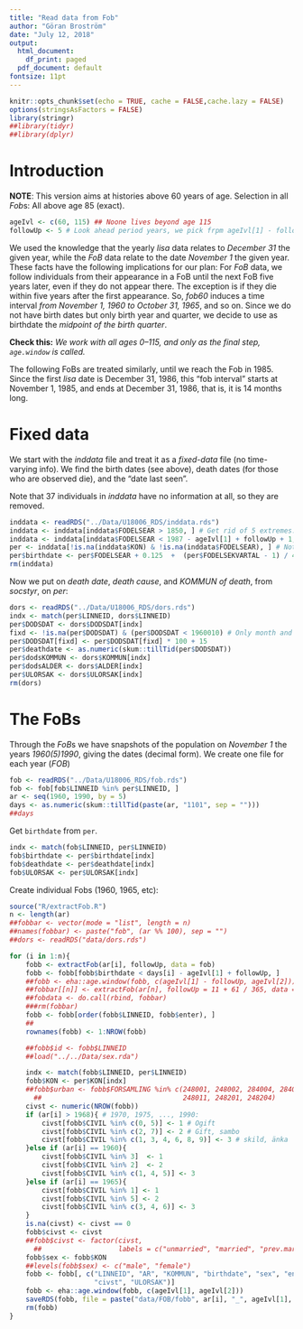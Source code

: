 ```yaml
---
title: "Read data from Fob"
author: "Göran Broström"
date: "July 12, 2018"
output:
  html_document:
    df_print: paged
  pdf_document: default
fontsize: 11pt
---
```


```r
knitr::opts_chunk$set(echo = TRUE, cache = FALSE,cache.lazy = FALSE)
options(stringsAsFactors = FALSE)
library(stringr)
##library(tidyr)
##library(dplyr)
```

# Introduction

**NOTE**: This version aims at histories above 60 years of age. Selection in all *Fob*s: All above age 85 (exact).

```r
ageIvl <- c(60, 115) ## Noone lives beyond age 115
followUp <- 5 # Look ahead period years, we pick frpm ageIvl[1] - followUp to ageIvl[2]
```

We used the
knowledge that the yearly *lisa* data relates to *December 31* the given
year, while the *FoB* data relate to the date *November 1* the given
year. These facts have the following implications for our plan: For *FoB*
data, we follow individuals from their appearance in a FoB until the next
FoB five years later, even if they do not appear there. The exception is if
they die within five years after the first appearance. So, *fob60* induces
a time interval *from November 1, 1960 to October 31, 1965*, and so on. 
Since we do not have birth dates but only birth year and quarter,
we decide to use as birthdate the *midpoint of the birth quarter*. 

**Check this:**
*We work with all ages 0--115, and only as the final step, `age.window` is called.*

The following FoBs are treated similarly, until we reach the Fob
in 1985. Since the first *lisa* date is December 31, 1986, this "fob
interval" starts at November 1, 1985, and ends at December 31, 1986, that
is, it is 14 months long. 


# Fixed data

We start with the *inddata* file and treat it as a *fixed-data*
file (no time-varying info). 
We find the birth dates (see above), death dates (for those who are observed die), and the "date last seen".

Note that 37 individuals in *inddata* have no information at all, so they are removed.

```r
inddata <- readRDS("../Data/U18006_RDS/inddata.rds")
inddata <- inddata[inddata$FODELSEAR > 1850, ] # Get rid of 5 extremes.
inddata <- inddata[inddata$FODELSEAR < 1987 - ageIvl[1] + followUp + 1, ] # So reach 'ageIvl[1]' before 1987-01-01.
per <- inddata[!is.na(inddata$KON) & !is.na(inddata$FODELSEAR), ] # Not necessary ...
per$birthdate <- per$FODELSEAR + 0.125  +  (per$FODELSEKVARTAL - 1) / 4
rm(inddata)
```

Now we put on *death date*, *death cause*, and *KOMMUN of death*, from *socstyr*, on *per*:

```r
dors <- readRDS("../Data/U18006_RDS/dors.rds")
indx <- match(per$LINNEID, dors$LINNEID)
per$DODSDAT <- dors$DODSDAT[indx]
fixd <- !is.na(per$DODSDAT) & (per$DODSDAT < 1960010) # Only month and year
per$DODSDAT[fixd] <- per$DODSDAT[fixd] * 100 + 15
per$deathdate <- as.numeric(skum::tillTid(per$DODSDAT))
per$dodsKOMMUN <- dors$KOMMUN[indx]
per$dodsALDER <- dors$ALDER[indx]
per$ULORSAK <- dors$ULORSAK[indx]
rm(dors)
```

# The FoBs

Through the *FoB*s we have snapshots of the population on *November 1* the years *1960(5)1990*, giving the dates (decimal form). We create one file for each year (*FOB*)

```r
fob <- readRDS("../Data/U18006_RDS/fob.rds")
fob <- fob[fob$LINNEID %in% per$LINNEID, ]
ar <- seq(1960, 1990, by = 5)
days <- as.numeric(skum::tillTid(paste(ar, "1101", sep = "")))
##days
```


Get `birthdate` from `per`.

```r
indx <- match(fob$LINNEID, per$LINNEID)
fob$birthdate <- per$birthdate[indx]
fob$deathdate <- per$deathdate[indx]
fob$ULORSAK <- per$ULORSAK[indx]
```

Create individual Fobs (1960, 1965, etc):

```r
source("R/extractFob.R")
n <- length(ar)
##fobbar <- vector(mode = "list", length = n)
##names(fobbar) <- paste("fob", (ar %% 100), sep = "")
##dors <- readRDS("data/dors.rds")

for (i in 1:n){
    fobb <- extractFob(ar[i], followUp, data = fob)
    fobb <- fobb[fobb$birthdate < days[i] - ageIvl[1] + followUp, ]
    ##fobb <- eha::age.window(fobb, c(ageIvl[1] - followUp, ageIvl[2])) # NEW!!!!!
    ##fobbar[[n]] <- extractFob(ar[n], followUp = 11 + 61 / 365, data = fob)
    ##fobdata <- do.call(rbind, fobbar)
    ###rm(fobbar)
    fobb <- fobb[order(fobb$LINNEID, fobb$enter), ]
    ##
    rownames(fobb) <- 1:NROW(fobb)

    ##fobb$id <- fobb$LINNEID
    ##load("../../Data/sex.rda")

    indx <- match(fobb$LINNEID, per$LINNEID)
    fobb$KON <- per$KON[indx]
    ##fobb$urban <- fobb$FORSAMLING %in% c(248001, 248002, 284004, 284005,  ## This must be fixed!
      ##                                   248011, 248201, 248204)
    civst <- numeric(NROW(fobb))
    if (ar[i] > 1968){ # 1970, 1975, ..., 1990:
        civst[fobb$CIVIL %in% c(0, 5)] <- 1 # Ogift
        civst[fobb$CIVIL %in% c(2, 7)] <- 2 # Gift, sambo
        civst[fobb$CIVIL %in% c(1, 3, 4, 6, 8, 9)] <- 3 # skild, änka
    }else if (ar[i] == 1960){
        civst[fobb$CIVIL %in% 3]  <- 1
        civst[fobb$CIVIL %in% 2]  <- 2
        civst[fobb$CIVIL %in% c(1, 4, 5)] <- 3
    }else if (ar[i] == 1965){
        civst[fobb$CIVIL %in% 1] <- 1
        civst[fobb$CIVIL %in% 5] <- 2
        civst[fobb$CIVIL %in% c(3, 4, 6)] <- 3
    }
    is.na(civst) <- civst == 0
    fobb$civst <- civst
    ##fobb$civst <- factor(civst,
      ##                   labels = c("unmarried", "married", "prev.married"))
    fobb$sex <- fobb$KON
    ##levels(fobb$sex) <- c("male", "female")
    fobb <- fobb[, c("LINNEID", "AR", "KOMMUN", "birthdate", "sex", "enter", "exit", "event",
                     "civst", "ULORSAK")]
    fobb <- eha::age.window(fobb, c(ageIvl[1], ageIvl[2]))
    saveRDS(fobb, file = paste("data/FOB/fobb", ar[i], "_", ageIvl[1], ".rds", sep = ""))
    rm(fobb)
}
```

